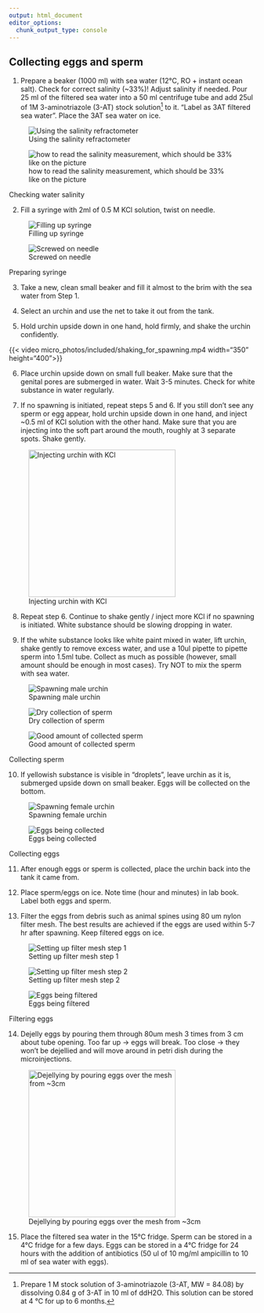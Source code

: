 ```yaml
---
output: html_document
editor_options: 
  chunk_output_type: console
---
```


## Collecting eggs and sperm

1. Prepare a beaker (1000 ml) with sea water (12&deg;C, RO + instant ocean salt). Check for correct salinity (~33%)! Adjust salinity if needed. Pour 25 ml of the filtered sea water into a 50 ml centrifuge tube and add 25ul of 1M 3-aminotriazole (3-AT) stock solution^[Prepare 1 M stock solution of 3-aminotriazole (3-AT, MW = 84.08) by dissolving 0.84 g of 3-AT in 10 ml of ddH2O. This solution can be stored at 4 °C for up to 6 months.] to it. “Label as 3AT filtered sea water”. Place the 3AT sea water on ice.

::: {#fig-salinity layout="[40,40]"}

![Using the salinity refractometer](micro_photos/included/salinity_check.jpg){#fig-salinity-filling}

![how to read the salinity measurement, which should be 33% like on the picture](micro_photos/included/33_salinity.jpg){#fig-salinity-checking}

Checking water salinity
:::

2. Fill a syringe with 2ml of 0.5 M KCl solution, twist on needle.

::: {#fig-kcl layout="[40,40]"}

![Filling up syringe](micro_photos/included/filling_syringe.jpg){#fig-filling-syringe}

![Screwed on needle](micro_photos/included/screw_on_needle_KCl.jpg){#fig-srew-needle}

Preparing syringe
:::

3. Take a new, clean small beaker and fill it almost to the brim with the sea water from Step 1.

4. Select an urchin and use the net to take it out from the tank.

5. Hold urchin upside down in one hand, hold firmly, and shake the urchin confidently. 

{{< video micro_photos/included/shaking_for_spawning.mp4 width="350" height="400">}}


6. Place urchin upside down on small full beaker. Make sure that the genital pores are submerged in water. Wait 3-5 minutes. Check for white substance in water regularly. 

7. If no spawning is initiated, repeat steps 5 and 6. If you still don't see any sperm or egg appear, hold urchin upside down in one hand, and inject ~0.5 ml of KCl solution with the other hand. Make sure that you are injecting into the soft part around the mouth, roughly at 3 separate spots. Shake gently.

![Injecting urchin with KCl](micro_photos/included/kcl_injection.jpg){width=300}

8. Repeat step 6. Continue to shake gently / inject more KCl if no spawning is initiated. White substance should be slowing dropping in water.

9. If the white substance looks like white paint mixed in water, lift urchin, shake gently to remove excess water, and use a 10ul pipette to pipette sperm into 1.5ml tube. Collect as much as possible (however, small amount should be enough in most cases). Try NOT to mix the sperm with sea water.

::: {#fig-sperm layout="[40,40,40]"}

![Spawning male urchin](micro_photos/included/male_spawning.jpg){#fig-male1}

![Dry collection of sperm](micro_photos/included/sperm_dry_collection.jpg){#fig-male2}

![Good amount of collected sperm](micro_photos/included/collected_sperm.jpg){#fig-male3}

Collecting sperm
:::

10. If yellowish substance is visible in “droplets”, leave urchin as it is, submerged upside down on small beaker. Eggs will be collected on the bottom.

::: {#fig-eggs layout="[40,40]"}

![Spawning female urchin](micro_photos/included/female_spawining.jpg){#fig-female1}

![Eggs being collected](micro_photos/included/female_spawining2.jpg){#fig-female2}

Collecting eggs
:::

11. After enough eggs or sperm is collected, place the urchin back into the tank it came from.

12. Place sperm/eggs on ice. Note time (hour and minutes) in lab book. Label both eggs and sperm.

13. Filter the eggs from debris such as animal spines using 80 um nylon filter mesh. The best results are achieved if the eggs are used within 5-7 hr after spawning. Keep filtered eggs on ice.

::: {#fig-filtering layout="[40,40,40]"}

![Setting up filter mesh step 1](micro_photos/included/filter_on_tube.jpg){#fig-filtering1}

![Setting up filter mesh step 2](micro_photos/included/filter_on_tube2.jpg){#fig-filtering2}

![Eggs being filtered](micro_photos/included/filter_eggs.jpg){#fig-filtering3}

Filtering eggs
:::

14. Dejelly eggs by pouring them through 80um mesh 3 times from 3 cm about tube opening. Too far up -> eggs will break. Too close -> they won’t be dejellied and will move around in petri dish during the microinjections.


![Dejellying by pouring eggs over the mesh from ~3cm](micro_photos/included/dejellying.jpg){width=300}

15. Place the filtered sea water in the 15&deg;C fridge. Sperm can be stored in a 4&deg;C fridge for a few days. Eggs can be stored in a 4&deg;C fridge for 24 hours with the addition of antibiotics (50 ul of 10 mg/ml ampicillin to 10 ml of sea water with eggs).

